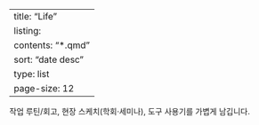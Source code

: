 ﻿---
title: "Life"
listing:
  contents: "*.qmd"
  sort: "date desc"
  type: list
  page-size: 12
---
작업 루틴/회고, 현장 스케치(학회·세미나), 도구 사용기를 가볍게 남깁니다.

